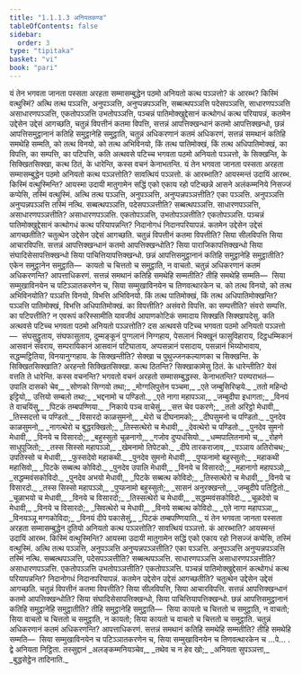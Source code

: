 ```yaml
---
title: "1.1.1.3 अनियतकण्ड"
tableOfContents: false
sidebar:
  order: 3
type: "tipitaka"
basket: "vi"
book: "pari"
---
```



<DynamicBreadcrumb />

<Division number="21" book="pari">

<Paragraph number="60" book="pari">
यं तेन भगवता जानता पस्सता अरहता सम्मासम्बुद्धेन पठमो अनियतो कत्थ पञ्ञत्तो? कं आरब्भ? किस्मिं वत्थुस्मिं? अत्थि तत्थ पञ्ञत्ति, अनुपञ्ञत्ति, अनुप्पन्नपञ्ञत्ति, सब्बत्थपञ्ञत्ति पदेसपञ्ञत्ति, साधारणपञ्ञत्ति असाधारणपञ्ञत्ति, एकतोपञ्ञत्ति उभतोपञ्ञत्ति, पञ्चन्नं पातिमोक्खुद्देसानं कत्थोगधं कत्थ परियापन्नं, कतमेन उद्देसेन उद्देसं आगच्छति, चतुन्नं विपत्तीनं कतमा विपत्ति, सत्तन्नं आपत्तिक्खन्धानं कतमो आपत्तिक्खन्धो, छन्नं आपत्तिसमुट्ठानानं कतिहि समुट्ठानेहि समुट्ठाति, चतुन्नं अधिकरणानं कतमं अधिकरणं, सत्तन्नं समथानं कतिहि समथेहि सम्मति, को तत्थ विनयो, को तत्थ अभिविनयो, किं तत्थ पातिमोक्खं, किं तत्थ अधिपातिमोक्खं, का विपत्ति, का सम्पत्ति, का पटिपत्ति, कति अत्थवसे पटिच्च भगवता पठमो अनियतो पञ्ञत्तो, के सिक्खन्ति, के सिक्खितसिक्खा, कत्थ ठितं, के धारेन्ति, कस्स वचनं केनाभतन्ति.
</Paragraph>

</Division>
<Division number="22" book="pari">

<Paragraph number="61" book="pari">
यं तेन भगवता जानता पस्सता अरहता सम्मासम्बुद्धेन पठमो अनियतो कत्थ पञ्ञत्तोति? सावत्थियं पञ्ञत्तो. कं आरब्भाति? आयस्मन्तं उदायिं आरब्भ. किस्मिं वत्थुस्मिन्ति? आयस्मा उदायी मातुगामेन सद्धिं एको एकाय रहो पटिच्छन्ने आसने अलंकम्मनिये निसज्जं कप्पेसि, तस्मिं वत्थुस्मिं. अत्थि तत्थ पञ्ञत्ति, अनुपञ्ञत्ति, अनुप्पन्नपञ्ञत्तीति? एका पञ्ञत्ति. अनुपञ्ञत्ति अनुप्पन्नपञ्ञत्ति तस्मिं नत्थि. सब्बत्थपञ्ञत्ति, पदेसपञ्ञत्तीति? सब्बत्थपञ्ञत्ति. साधारणपञ्ञत्ति, असाधारणपञ्ञत्तीति? असाधारणपञ्ञत्ति. एकतोपञ्ञत्ति, उभतोपञ्ञत्तीति? एकतोपञ्ञत्ति. पञ्चन्नं पातिमोक्खुद्देसानं कत्थोगधं कत्थ परियापन्नन्ति? निदानोगधं निदानपरियापन्नं. कतमेन उद्देसेन उद्देसं आगच्छतीति? चतुत्थेन उद्देसेन उद्देसं आगच्छति. चतुन्नं विपत्तीनं कतमा विपत्तीति? सिया सीलविपत्ति सिया आचारविपत्ति. सत्तन्नं आपत्तिक्खन्धानं कतमो आपत्तिक्खन्धोति? सिया पाराजिकापत्तिक्खन्धो सिया संघादिसेसापत्तिक्खन्धो सिया पाचित्तियापत्तिक्खन्धो. छन्नं आपत्तिसमुट्ठानानं कतिहि समुट्ठानेहि समुट्ठातीति? एकेन समुट्ठानेन समुट्ठाति—  कायतो च चित्ततो च समुट्ठाति, न वाचतो. चतुन्नं अधिकरणानं कतमं अधिकरणन्ति? आपत्ताधिकरणं. सत्तन्नं समथानं कतिहि समथेहि सम्मतीति? तीहि समथेहि सम्मति—  सिया सम्मुखाविनयेन च पटिञ्ञातकरणेन च, सिया सम्मुखाविनयेन च तिणवत्थारकेन च. को तत्थ विनयो, को तत्थ अभिविनयोति? पञ्ञत्ति विनयो, विभत्ति अभिविनयो. किं तत्थ पातिमोक्खं, किं तत्थ अधिपातिमोक्खन्ति? पञ्ञत्ति पातिमोक्खं, विभत्ति अधिपातिमोक्खं. का विपत्तीति? असंवरो विपत्ति. का सम्पत्तीति? संवरो सम्पत्ति. का पटिपत्तीति? न एवरूपं करिस्सामीति यावजीवं आपाणकोटिकं समादाय सिक्खति सिक्खापदेसु. कति अत्थवसे पटिच्च भगवता पठमो अनियतो पञ्ञत्तोति? दस अत्थवसे पटिच्च भगवता पठमो अनियतो पञ्ञत्तो—  संघसुट्ठुताय, संघफासुताय, दुम्मङ्कूनं पुग्गलानं निग्गहाय, पेसलानं भिक्खूनं फासुविहाराय, दिट्ठधम्मिकानं आसवानं संवराय, सम्परायिकानं आसवानं पटिघाताय, अप्पसन्नानं पसादाय, पसन्नानं भिय्योभावाय, सद्धम्मट्ठितिया, विनयानुग्गहाय. के सिक्खन्तीति? सेक्खा च पुथुज्जनकल्याणका च सिक्खन्ति. के सिक्खितसिक्खाति? अरहन्तो सिक्खितसिक्खा. कत्थ ठितन्ति? सिक्खाकामेसु ठितं. के धारेन्तीति? येसं वत्तति ते धारेन्ति. कस्स वचनन्ति? भगवतो वचनं अरहतो सम्मासम्बुद्धस्स. केनाभतन्ति? परम्पराभतं—
</Paragraph>

<Paragraph number="62" type="verses" book="pari">
उपालि दासको चेव,_  
_सोणको सिग्गवो तथा;_  
_मोग्गलिपुत्तेन पञ्चमा,_  
_एते जम्बुसिरिव्हये._  

</Paragraph>

<Paragraph number="63" book="pari">
_ततो महिन्दो इट्टियो,_  
उत्तियो सम्बलो तथा;_  
_भद्दनामो च पण्डितो._  

</Paragraph>

<Paragraph number="64" type="verses" book="pari">
_एते नागा महापञ्ञा,_  
_जम्बुदीपा इधागता;_  
_विनयं ते वाचयिंसु,_  
_पिटकं तम्बपण्णिया._  

</Paragraph>

<Paragraph number="65" type="verses" book="pari">
_निकाये पञ्च वाचेसुं,_  
_सत्त चेव पकरणे;_  
_ततो अरिट्ठो मेधावी,_  
_तिस्सदत्तो च पण्डितो._  

</Paragraph>

<Paragraph number="66" type="verses" book="pari">
_विसारदो काळसुमनो,_  
_थेरो च दीघनामको;_  
_दीघसुमनो च पण्डितो._  

</Paragraph>

<Paragraph number="67" type="verses" book="pari">
_पुनदेव काळसुमनो,_  
_नागत्थेरो च बुद्धरक्खितो;_  
_तिस्सत्थेरो च मेधावी,_  
_देवत्थेरो च पण्डितो._  

</Paragraph>

<Paragraph number="68" type="verses" book="pari">
_पुनदेव सुमनो मेधावी,_  
_विनये च विसारदो;_  
_बहुस्सुतो चूळनागो,_  
_गजोव दुप्पधंसियो._  

</Paragraph>

<Paragraph number="69" type="verses" book="pari">
_धम्मपालितनामो च,_  
_रोहणे साधुपूजितो;_  
_तस्स सिस्सो महापञ्ञो,_  
_खेमनामो तिपेटको._  

</Paragraph>

<Paragraph number="70" type="verses" book="pari">
_दीपे तारकराजाव,_  
_पञ्ञाय अतिरोचथ;_  
उपतिस्सो च मेधावी,_  
_फुस्सदेवो महाकथी._  

</Paragraph>

<Paragraph number="71" type="verses" book="pari">
_पुनदेव सुमनो मेधावी,_  
_पुप्फनामो बहुस्सुतो;_  
_महाकथी महासिवो,_  
_पिटके सब्बत्थ कोविदो._  

</Paragraph>

<Paragraph number="72" type="verses" book="pari">
_पुनदेव उपालि मेधावी,_  
_विनये च विसारदो;_  
_महानागो महापञ्ञो,_  
_सद्धम्मवंसकोविदो._  

</Paragraph>

<Paragraph number="73" type="verses" book="pari">
_पुनदेव अभयो मेधावी,_  
_पिटके सब्बत्थ कोविदो;_  
_तिस्सत्थेरो च मेधावी,_  
_विनये च विसारदो._  

</Paragraph>

<Paragraph number="74" type="verses" book="pari">
_तस्स सिस्सो महापञ्ञो,_  
_पुप्फनामो बहुस्सुतो;_  
_सासनं अनुरक्खन्तो,_  
_जम्बुदीपे पतिट्ठितो._  

</Paragraph>

<Paragraph number="75" type="verses" book="pari">
_चूळाभयो च मेधावी,_  
_विनये च विसारदो;_  
_तिस्सत्थेरो च मेधावी,_  
_सद्धम्मवंसकोविदो._  

</Paragraph>

<Paragraph number="76" type="verses" book="pari">
_चूळदेवो च मेधावी,_  
_विनये च विसारदो;_  
_सिवत्थेरो च मेधावी,_  
_विनये सब्बत्थ कोविदो._  

</Paragraph>

<Paragraph number="77" type="verses" book="pari">
_एते नागा महापञ्ञा,_  
_विनयञ्ञू मग्गकोविदा;_  
_विनयं दीपे पकासेसुं,_  
_पिटकं तम्बपण्णियाति._  

</Paragraph>

</Division>
<Division number="23" book="pari">

<Paragraph number="78" book="pari">
यं तेन भगवता जानता पस्सता अरहता सम्मासम्बुद्धेन दुतियो अनियतो कत्थ पञ्ञत्तोति? सावत्थियं पञ्ञत्तो. कं आरब्भाति? आयस्मन्तं उदायिं आरब्भ. किस्मिं वत्थुस्मिन्ति? आयस्मा उदायी मातुगामेन सद्धिं एको एकाय रहो निसज्जं कप्पेसि, तस्मिं वत्थुस्मिं. अत्थि तत्थ पञ्ञत्ति, अनुपञ्ञत्ति अनुप्पन्नपञ्ञत्तीति? एका पञ्ञत्ति. अनुपञ्ञत्ति अनुप्पन्नपञ्ञत्ति तस्मिं नत्थि. सब्बत्थपञ्ञत्ति, पदेसपञ्ञत्तीति? सब्बत्थपञ्ञत्ति. साधारणपञ्ञत्ति असाधारणपञ्ञत्तीति? असाधारणपञ्ञत्ति. एकतोपञ्ञत्ति उभतोपञ्ञत्तीति? एकतोपञ्ञत्ति. पञ्चन्नं पातिमोक्खुद्देसानं कत्थोगधं कत्थ परियापन्नन्ति? निदानोगधं निदानपरियापन्नं. कतमेन उद्देसेन उद्देसं आगच्छतीति? चतुत्थेन उद्देसेन उद्देसं आगच्छति. चतुन्नं विपत्तीनं कतमा विपत्तीति? सिया सीलविपत्ति, सिया आचारविपत्ति. सत्तन्नं आपत्तिक्खन्धानं कतमो आपत्तिक्खन्धोति? सिया संघादिसेसापत्तिक्खन्धो, सिया पाचित्तियापत्तिक्खन्धो. छन्नं आपत्तिसमुट्ठानानं कतिहि समुट्ठानेहि समुट्ठातीति? तीहि समुट्ठानेहि समुट्ठाति—  सिया कायतो च चित्ततो च समुट्ठाति, न वाचतो; सिया वाचतो च चित्ततो च समुट्ठाति, न कायतो; सिया कायतो च वाचतो च चित्ततो च समुट्ठाति. चतुन्नं अधिकरणानं कतमं अधिकरणन्ति? आपत्ताधिकरणं. सत्तन्नं समथानं कतिहि समथेहि सम्मतीति? तीहि समथेहि सम्मति—  सिया सम्मुखाविनयेन च पटिञ्ञातकरणेन च, सिया सम्मुखाविनयेन च तिणवत्थारकेन च …पे… .

</Paragraph>
</Division>

<Paragraph number="79" type="center" book="pari">
द्वे अनियता निट्ठिता.



</Paragraph>

<Paragraph number="80" type="center" book="pari">
तस्सुद्दानं


</Paragraph>

<Paragraph number="81" type="verses" book="pari">
_अलङ्कम्मनियञ्चेव,_  
_तथेव च न हेव खो;_  
_अनियता सुपञ्ञत्ता,_  
_बुद्धसेट्ठेन तादिनाति._
</Paragraph>